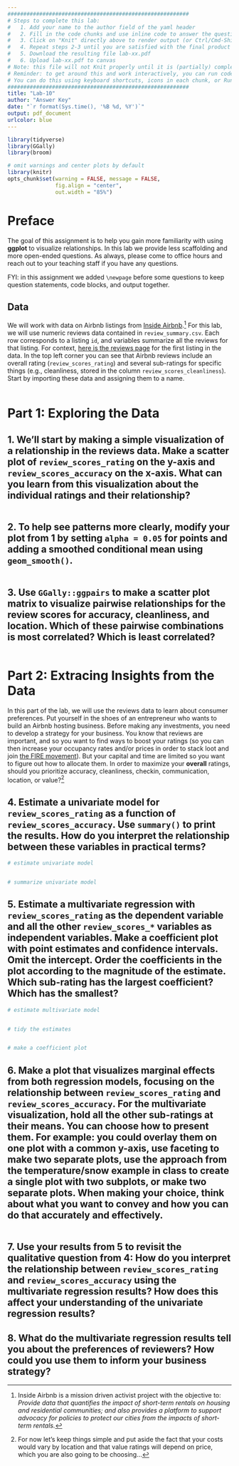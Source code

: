 ```yaml
---
#########################################################
# Steps to complete this lab:
#   1. Add your name to the author field of the yaml header
#   2. Fill in the code chunks and use inline code to answer the questions 
#   3. Click on "Knit" directly above to render output (or Ctrl/Cmd-Shift-K)
#   4. Repeat steps 2-3 until you are satisfied with the final product
#   5. Download the resulting file lab-xx.pdf
#   6. Upload lab-xx.pdf to canvas
# Note: this file will not Knit properly until it is (partially) completed
# Reminder: to get around this and work interactively, you can run code chunks on their own
# You can do this using keyboard shortcuts, icons in each chunk, or Run at the top right of this pane
#########################################################
title: "Lab-10"
author: "Answer Key"
date: "`r format(Sys.time(), '%B %d, %Y')`"
output: pdf_document
urlcolor: blue
---
```


```r
library(tidyverse)
library(GGally)
library(broom)

# omit warnings and center plots by default
library(knitr)
opts_chunk$set(warning = FALSE, message = FALSE,
               fig.align = "center",
               out.width = "85%")
```

# Preface

The goal of this assignment is to help you gain more familiarity with using **ggplot** to visualize relationships. In this lab we provide less scaffolding and more open-ended questions. As always, please come to office hours and reach out to your teaching staff if you have any questions.

FYI: in this assignment we added `\newpage` before some questions to keep question statements, code blocks, and output together.

## Data

We will work with data on Airbnb listings from [Inside Airbnb](http://insideairbnb.com).[^insideairbnb] For this lab, we will use numeric reviews data contained in `review_summary.csv`. Each row corresponds to a listing `id`, and variables summarize all the reviews for that listing. For context, [here is the reviews page](https://www.airbnb.com/rooms/2595/reviews) for the first listing in the data. In the top left corner you can see that Airbnb reviews include an overall rating (`review_scores_rating`) and several sub-ratings for specific things (e.g., cleanliness, stored in the column `review_scores_cleanliness`). Start by importing these data and assigning them to a name.
```r

```


\newpage
# Part 1: Exploring the Data

## 1. We'll start by making a simple visualization of a relationship in the reviews data. Make a scatter plot of `review_scores_rating` on the y-axis and `review_scores_accuracy` on the x-axis. What can you learn from this visualization about the individual ratings and their relationship?
```r

```



\newpage
## 2. To help see patterns more clearly, modify your plot from 1 by setting `alpha = 0.05` for points and adding a smoothed conditional mean using `geom_smooth()`.
```r

```



\newpage
## 3. Use `GGally::ggpairs` to make a scatter plot matrix to visualize pairwise relationships for the review scores for accuracy, cleanliness, and location. Which of these pairwise combinations is most correlated? Which is least correlated?
```r

```




\newpage
# Part 2: Extracing Insights from the Data

In this part of the lab, we will use the reviews data to learn about consumer preferences. Put yourself in the shoes of an entrepreneur who wants to build an Airbnb hosting business. Before making any investments, you need to develop a strategy for your business. You know that reviews are important, and so you want to find ways to boost your ratings (so you can then increase your occupancy rates and/or prices in order to stack loot and join [the FIRE movement](https://en.wikipedia.org/wiki/FIRE_movement)). But your capital and time are limited so you want to figure out how to allocate them. In order to maximize your **overall** ratings, should you prioritize accuracy, cleanliness, checkin, communication, location, or value?[^endogeneity]


## 4. Estimate a univariate model for `review_scores_rating` as a function of `review_scores_accuracy`. Use `summary()` to print the results. How do you interpret the relationship between these variables in practical terms?
```r
# estimate univariate model


# summarize univariate model

```



\newpage
## 5. Estimate a multivariate regression with `review_scores_rating` as the dependent variable and all the other `review_scores_*` variables as independent variables. Make a coefficient plot with point estimates and confidence intervals. Omit the intercept. Order the coefficients in the plot according to the magnitude of the estimate. Which sub-rating has the largest coefficient? Which has the smallest?
```r
# estimate multivariate model


# tidy the estimates


# make a coefficient plot

```



\newpage
## 6. Make a plot that visualizes marginal effects from both regression models, focusing on the relationship between `review_scores_rating` and `review_scores_accuracy`. For the multivariate visualization, hold all the other sub-ratings at their means. You can choose how to present them. For example: you could overlay them on one plot with a common y-axis, use faceting to make two separate plots, use the approach from the temperature/snow example in class to create a single plot with two subplots, or make two separate plots. When making your choice, think about what you want to convey and how you can do that accurately and effectively.
```r


```


## 7. Use your results from 5 to revisit the qualitative question from 4: How do you interpret the relationship between `review_scores_rating` and `review_scores_accuracy` using the multivariate regression results? How does this affect your understanding of the univariate regression results?




## 8. What do the multivariate regression results tell you about the preferences of reviewers? How could you use them to inform your business strategy?





[^insideairbnb]: Inside Airbnb is a mission driven activist project with the objective to: *Provide data that quantifies the impact of short-term rentals on housing and residential communities; and also provides a platform to support advocacy for policies to protect our cities from the impacts of short-term rentals.*

[^endogeneity]: For now let's keep things simple and put aside the fact that your costs would vary by location and that value ratings will depend on price, which you are also going to be choosing...
